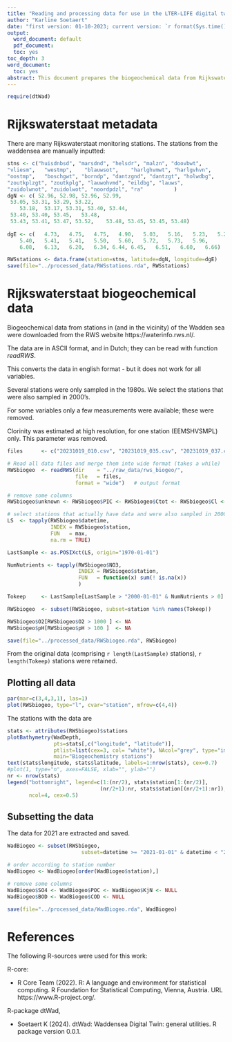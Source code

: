 ```yaml
---
title: "Reading and processing data for use in the LTER-LIFE digital twins: RWS biogeochemical data"
author: "Karline Soetaert"
date: "first version: 01-10-2023; current version: `r format(Sys.time(), '%d %B %Y')`" 
output:
  word_document: default
  pdf_document:
  toc: yes
toc_depth: 3
word_document:
  toc: yes
abstract: This document prepares the biogeochemical data from Rijkswaterstaat that are to be used in the LTER life dtWad package. 
---
```


```r
require(dtWad)
```

# Rijkswaterstaat metadata

There are many Rijkswaterstaat monitoring stations. 
The stations from the waddensea are manually inputted:

```r
stns <- c("huisdnbsd", "marsdnd", "helsdr", "malzn", "doovbwt",  	
"vliesm",	"westmp",	 "blauwsot",	"harlghvmwt", "harlgvhvn",	
"oostmp",	"boschgwt", "borndp", "dantzgnd", "dantzgt", "holwdbg",	  
"zoutkplzgt", "zoutkplg", "lauwohvmd", "eildbg", "lauws",	    
"zuidolwnot", "zuidolwot", "noordpdzl",	"ra"	      )
dgN <- c( 52.96, 52.98, 52.96, 52.99,
 53.05, 53.31, 53.29, 53.22,
	53.18,  53.17, 53.31, 53.40, 53.44,
 53.40, 53.40, 53.45,	53.48,
 53.43, 53.41, 53.47, 53.52, 	53.48, 53.45, 53.45, 53.48)
 
dgE <- c(	4.73,	4.75,	4.75,	4.90,	5.03,	5.16,	5.23,	5.28,
	5.40,	5.41,	5.41,	5.50,	5.60,	5.72,	5.73,	5.96,
	6.08,	6.13,	6.20,	6.34, 6.44,	6.45,	6.51,	6.60,	6.66) 

RWSstations <- data.frame(station=stns, latitude=dgN, longitude=dgE)
save(file="../processed_data/RWSstations.rda", RWSstations)
```

# Rijkswaterstaat biogeochemical data

Biogeochemical data from stations in (and in the vicinity) of the Wadden sea were downloaded from the RWS website
https://waterinfo.rws.nl/.

The data are in ASCII format, and in Dutch; they can be read with function *readRWS*. 

This converts the data in english format - but it does not work for all variables.

Several stations were only sampled in the 1980s. We select the stations that were also sampled in 2000's.

For some variables only a few measurements were available; these were removed.

Clorinity was estimated at high resolution, for one station (EEMSHVSMPL) only. This parameter was removed.

```r
files      <- c("20231019_010.csv", "20231019_035.csv", "20231019_037.csv")

# Read all data files and merge them into wide format (takes a while)
RWSbiogeo  <- readRWS(dir    = "../raw_data/rws_biogeo/", 
                      file   = files, 
                      format = "wide")   # output format

# remove some columns
RWSbiogeo$unknown <- RWSbiogeo$PIC <- RWSbiogeo$Ctot <- RWSbiogeo$Cl <- NULL

# select stations that actually have data and were also sampled in 2000
LS  <- tapply(RWSbiogeo$datetime, 
              INDEX = RWSbiogeo$station, 
              FUN   = max, 
              na.rm = TRUE)

LastSample <- as.POSIXct(LS, origin="1970-01-01")

NumNutrients <- tapply(RWSbiogeo$NO3, 
                       INDEX = RWSbiogeo$station, 
                       FUN   = function(x) sum(! is.na(x))
                       )

Tokeep     <- LastSample[LastSample > "2000-01-01" & NumNutrients > 0]

RWSbiogeo  <- subset(RWSbiogeo, subset=station %in% names(Tokeep))

RWSbiogeo$O2[RWSbiogeo$O2 > 1000 ] <- NA
RWSbiogeo$pH[RWSbiogeo$pH > 100 ]  <- NA

save(file="../processed_data/RWSbiogeo.rda", RWSbiogeo)
```

From the original data (comprising `r length(LastSample)` stations), `r length(Tokeep)` stations were retained.

## Plotting all data

```r
par(mar=c(3,4,3,1), las=1)
plot(RWSbiogeo, type="l", cvar="station", mfrow=c(4,4))
```

The stations with the data are

```r
stats <- attributes(RWSbiogeo)$stations
plotBathymetry(WadDepth, 
               pts=stats[,c("longitude", "latitude")], 
               ptlist=list(cex=3, col= "white"), NAcol="grey", type="image",
               main="Biogeochemistry stations")
text(stats$longitude, stats$latitude, labels=1:nrow(stats), cex=0.7)
#plot(1, type="n", axes=FALSE, xlab="", ylab="")
nr <- nrow(stats)
legend("bottomright", legend=c(1:(nr/2), stats$station[1:(nr/2)], 
                              (nr/2+1):nr, stats$station[(nr/2+1):nr]), 
       ncol=4, cex=0.5)
```

## Subsetting the data

The data for 2021 are extracted and saved. 

```r
WadBiogeo <- subset(RWSbiogeo, 
                        subset=datetime >= "2021-01-01" & datetime < "2022-01-01")

# order according to station number
WadBiogeo <- WadBiogeo[order(WadBiogeo$station),]

# remove some columns
WadBiogeo$SO4 <- WadBiogeo$POC <- WadBiogeo$KjN <- NULL
WadBiogeo$BOD <- WadBiogeo$COD <- NULL

save(file="../processed_data/WadBiogeo.rda", WadBiogeo)
```


\newpage

# References

The following R-sources were used for this work:

R-core:

* R Core Team (2022). R: A language and environment for statistical computing. R Foundation for Statistical Computing, Vienna, Austria. URL https://www.R-project.org/.

R-package dtWad, 

* Soetaert K (2024). dtWad: Waddensea Digital Twin: general utilities. R package version 0.0.1.


